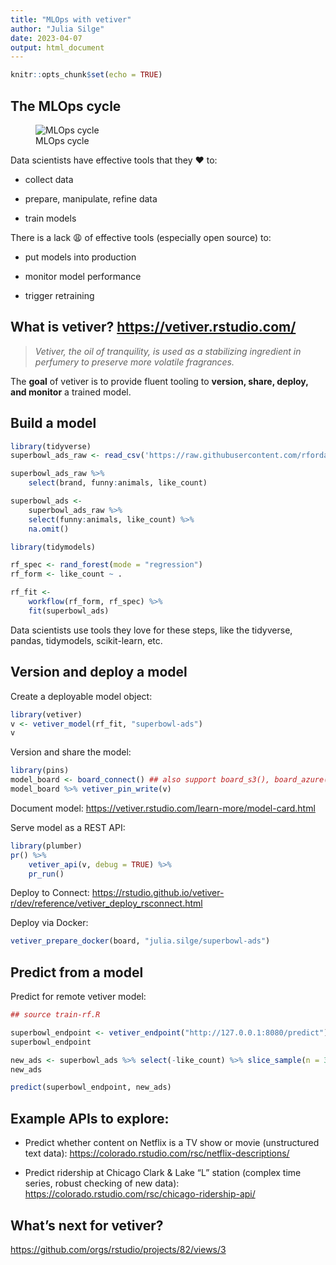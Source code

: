 ```yaml
---
title: "MLOps with vetiver"
author: "Julia Silge"
date: 2023-04-07
output: html_document
---
```


```r
knitr::opts_chunk$set(echo = TRUE)
```

## The MLOps cycle

![MLOps cycle](https://vetiver.rstudio.com/images/ml_ops_cycle.png)

Data scientists have effective tools that they ❤️ to:

-   collect data

-   prepare, manipulate, refine data

-   train models

There is a lack 😩 of effective tools (especially open source) to:

-   put models into production

-   monitor model performance

-   trigger retraining

## What is vetiver? <https://vetiver.rstudio.com/>

> *Vetiver, the oil of tranquility, is used as a stabilizing ingredient in perfumery to preserve more volatile fragrances.*

The **goal** of vetiver is to provide fluent tooling to **version, share, deploy, and monitor** a trained model.

## Build a model

```r
library(tidyverse)
superbowl_ads_raw <- read_csv('https://raw.githubusercontent.com/rfordatascience/tidytuesday/master/data/2021/2021-03-02/youtube.csv')

superbowl_ads_raw %>%
    select(brand, funny:animals, like_count)

superbowl_ads <-
    superbowl_ads_raw %>%
    select(funny:animals, like_count) %>%
    na.omit()

```

```r
library(tidymodels)

rf_spec <- rand_forest(mode = "regression")
rf_form <- like_count ~ .

rf_fit <-
    workflow(rf_form, rf_spec) %>%
    fit(superbowl_ads)
```

Data scientists use tools they love for these steps, like the tidyverse, pandas, tidymodels, scikit-learn, etc.

## Version and deploy a model

Create a deployable model object:

```r
library(vetiver)
v <- vetiver_model(rf_fit, "superbowl-ads")
v
```

Version and share the model:

```r
library(pins)
model_board <- board_connect() ## also support board_s3(), board_azure(), etc
model_board %>% vetiver_pin_write(v)
```

Document model: <https://vetiver.rstudio.com/learn-more/model-card.html>

Serve model as a REST API:

```r
library(plumber)
pr() %>%
    vetiver_api(v, debug = TRUE) %>%
    pr_run()
```

Deploy to Connect: <https://rstudio.github.io/vetiver-r/dev/reference/vetiver_deploy_rsconnect.html>

Deploy via Docker:

```r
vetiver_prepare_docker(board, "julia.silge/superbowl-ads")
```

## Predict from a model

Predict for remote vetiver model:

```r
## source train-rf.R

superbowl_endpoint <- vetiver_endpoint("http://127.0.0.1:8080/predict")
superbowl_endpoint
```

```r
new_ads <- superbowl_ads %>% select(-like_count) %>% slice_sample(n = 3)
new_ads

predict(superbowl_endpoint, new_ads)
```

## Example APIs to explore:

-   Predict whether content on Netflix is a TV show or movie (unstructured text data): <https://colorado.rstudio.com/rsc/netflix-descriptions/>

-   Predict ridership at Chicago Clark & Lake "L" station (complex time series, robust checking of new data): <https://colorado.rstudio.com/rsc/chicago-ridership-api/>

## What's next for vetiver?

<https://github.com/orgs/rstudio/projects/82/views/3>
